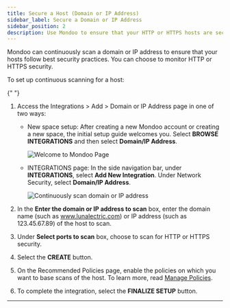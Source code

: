 ```yaml
---
title: Secure a Host (Domain or IP Address)
sidebar_label: Secure a Domain or IP Address
sidebar_position: 2
description: Use Mondoo to ensure that your HTTP or HTTPS hosts are secure
---
```


Mondoo can continuously scan a domain or IP address to ensure that your hosts follow best security practices. You can choose to monitor HTTP or HTTPS security.

To set up continuous scanning for a host:


<Partial />{" "}

1. Access the Integrations > Add > Domain or IP Address page in one of two ways:

   - New space setup: After creating a new Mondoo account or creating a new space, the initial setup guide welcomes you. Select **BROWSE INTEGRATIONS** and then select **Domain/IP Address**.

     ![Welcome to Mondoo Page](/img/platform/start/welcome_to_mondoo.png)

   - INTEGRATIONS page: In the side navigation bar, under **INTEGRATIONS**, select **Add New Integration**. Under Network Security, select **Domain/IP Address**.

     ![Continuously scan domain or IP address](/img/platform/infra/networking/domain-ip.png)

2. In the **Enter the domain or IP address to scan** box, enter the domain name (such as www.lunalectric.com) or IP address (such as 123.45.67.89) of the host to scan.

3. Under **Select ports to scan** box, choose to scan for HTTP or HTTPS security.

4. Select the **CREATE** button.

5. On the Recommended Policies page, enable the policies on which you want to base scans of the host. To learn more, read [Manage Policies](/platform/security/posture/policies/).

6. To complete the integration, select the **FINALIZE SETUP** button.

---
